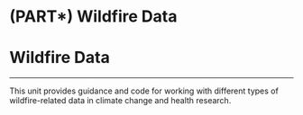 # (PART\*) Wildfire Data {.unnumbered .unlisted}

# **Wildfire Data** {-}

---

This unit provides guidance and code for working with different types of wildfire-related data in climate change and health research.



